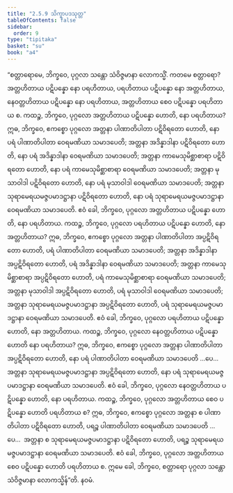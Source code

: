 ```yaml
---
title: "2.5.9 သိက္ခာပဒသုတ္တ"
tableOfContents: false
sidebar:
  order: 9
type: "tipitaka"
basket: "su"
book: "a4"
---
```



<DynamicBreadcrumb />

<Division number="99" book="a4" e="ch" v="15" p="411">

<Paragraph number="657" book="a4">
“စတ္တာရောမေ, ဘိက္ခဝေ, ပုဂ္ဂလာ သန္တော သံဝိဇ္ဇမာနာ လောကသ္မိံ. ကတမေ စတ္တာရော? အတ္တဟိတာယ ပဋိပန္နော နော ပရဟိတာယ, ပရဟိတာယ ပဋိပန္နော နော အတ္တဟိတာယ, နေဝတ္တဟိတာယ ပဋိပန္နော နော ပရဟိတာယ, အတ္တဟိတာယ စေဝ ပဋိပန္နော ပရဟိတာယ စ.
</Paragraph>

<Paragraph number="658" book="a4">
ကထဉ္စ, ဘိက္ခဝေ, ပုဂ္ဂလော အတ္တဟိတာယ ပဋိပန္နော ဟောတိ, နော ပရဟိတာယ? ဣဓ, ဘိက္ခဝေ, ဧကစ္စော ပုဂ္ဂလော အတ္တနာ ပါဏာတိပါတာ ပဋိဝိရတော ဟောတိ, နော ပရံ ပါဏာတိပါတာ ဝေရမဏိယာ သမာဒပေတိ; အတ္တနာ အဒိန္နာဒါနာ ပဋိဝိရတော ဟောတိ, နော ပရံ အဒိန္နာဒါနာ ဝေရမဏိယာ သမာဒပေတိ; အတ္တနာ ကာမေသုမိစ္ဆာစာရာ ပဋိဝိရတော ဟောတိ, နော ပရံ ကာမေသုမိစ္ဆာစာရာ ဝေရမဏိယာ သမာဒပေတိ; အတ္တနာ မုသာဝါဒါ ပဋိဝိရတော ဟောတိ, နော ပရံ မုသာဝါဒါ ဝေရမဏိယာ သမာဒပေတိ; အတ္တနာ သုရာမေရယမဇ္ဇပမာဒဋ္ဌာနာ ပဋိဝိရတော ဟောတိ, နော ပရံ သုရာမေရယမဇ္ဇပမာဒဋ္ဌာနာ ဝေရမဏိယာ သမာဒပေတိ. ဧဝံ ခေါ, ဘိက္ခဝေ, ပုဂ္ဂလော အတ္တဟိတာယ ပဋိပန္နော ဟောတိ, နော ပရဟိတာယ.
</Paragraph>

<Paragraph number="659" book="a4">
ကထဉ္စ, ဘိက္ခဝေ, ပုဂ္ဂလော ပရဟိတာယ ပဋိပန္နော ဟောတိ, နော အတ္တဟိတာယ? ဣဓ, ဘိက္ခဝေ, ဧကစ္စော ပုဂ္ဂလော အတ္တနာ ပါဏာတိပါတာ အပ္ပဋိဝိရတော ဟောတိ, ပရံ ပါဏာတိပါတာ ဝေရမဏိယာ သမာဒပေတိ; အတ္တနာ အဒိန္နာဒါနာ အပ္ပဋိဝိရတော ဟောတိ, ပရံ အဒိန္နာဒါနာ ဝေရမဏိယာ သမာဒပေတိ; အတ္တနာ ကာမေသုမိစ္ဆာစာရာ အပ္ပဋိဝိရတော ဟောတိ, ပရံ ကာမေသုမိစ္ဆာစာရာ ဝေရမဏိယာ သမာဒပေတိ; အတ္တနာ မုသာဝါဒါ အပ္ပဋိဝိရတော ဟောတိ, ပရံ မုသာဝါဒါ ဝေရမဏိယာ သမာဒပေတိ; အတ္တနာ သုရာမေရယမဇ္ဇပမာဒဋ္ဌာနာ အပ္ပဋိဝိရတော ဟောတိ, ပရံ သုရာမေရယမဇ္ဇပမာဒဋ္ဌာနာ ဝေရမဏိယာ သမာဒပေတိ. ဧဝံ ခေါ, ဘိက္ခဝေ, ပုဂ္ဂလော ပရဟိတာယ ပဋိပန္နော ဟောတိ, နော အတ္တဟိတာယ.
</Paragraph>

<Paragraph number="660" book="a4">
ကထဉ္စ, ဘိက္ခဝေ, ပုဂ္ဂလော နေဝတ္တဟိတာယ ပဋိပန္နော ဟောတိ နော ပရဟိတာယ? ဣဓ, ဘိက္ခဝေ, ဧကစ္စော ပုဂ္ဂလော အတ္တနာ ပါဏာတိပါတာ အပ္ပဋိဝိရတော ဟောတိ, နော ပရံ ပါဏာတိပါတာ ဝေရမဏိယာ သမာဒပေတိ …ပေ…  အတ္တနာ သုရာမေရယမဇ္ဇပမာဒဋ္ဌာနာ အပ္ပဋိဝိရတော ဟောတိ, နော ပရံ သုရာမေရယမဇ္ဇပမာဒဋ္ဌာနာ ဝေရမဏိယာ သမာဒပေတိ. ဧဝံ ခေါ, ဘိက္ခဝေ, ပုဂ္ဂလော နေဝတ္တဟိတာယ ပဋိပန္နော ဟောတိ, နော ပရဟိတာယ.
</Paragraph>

<Paragraph number="661" book="a4">
ကထဉ္စ, ဘိက္ခဝေ, ပုဂ္ဂလော အတ္တဟိတာယ စေဝ ပဋိပန္နော ဟောတိ ပရဟိတာယ စ? ဣဓ, ဘိက္ခဝေ, ဧကစ္စော ပုဂ္ဂလော အတ္တနာ စ ပါဏာတိပါတာ ပဋိဝိရတော ဟောတိ, ပရဉ္စ ပါဏာတိပါတာ ဝေရမဏိယာ သမာဒပေတိ …ပေ…  အတ္တနာ စ သုရာမေရယမဇ္ဇပမာဒဋ္ဌာနာ ပဋိဝိရတော ဟောတိ, ပရဉ္စ သုရာမေရယမဇ္ဇပမာဒဋ္ဌာနာ ဝေရမဏိယာ သမာဒပေတိ. ဧဝံ ခေါ, ဘိက္ခဝေ, ပုဂ္ဂလော အတ္တဟိတာယ စေဝ ပဋိပန္နော ဟောတိ ပရဟိတာယ စ. ဣမေ ခေါ, ဘိက္ခဝေ, စတ္တာရော ပုဂ္ဂလာ သန္တော သံဝိဇ္ဇမာနာ လောကသ္မိန်”တိ.

</Paragraph>
</Division>

<Paragraph number="662" type="center" book="a4">
နဝမံ.
</Paragraph>